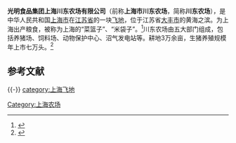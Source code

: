 {{coord|32.976236|N|120.725719|E|display=title}}
{{Infobox_Company
| company_name = 光明食品集团上海市川东农场有限公司
| company_type = [[一人有限责任公司|有限责任公司（非自然人投资或控股的法人独资）]]
| local_code_name= CN
| local_code= 913100004250972316
| foundation = 1983年
| location = [[江苏省|江苏省]][[盐城市|盐城市]][[大丰区|大丰区]]吴家洼
| industry = 许可项目：生猪养殖；食品销售。一般项目：农产品种植，农机具及配件，有机肥生产，食用农产品（不含生猪产品）、林木销售，农业科技领域内的技术开发和技术转让，设计、制作各类广告，家禽养殖、销售，水产品养殖、销售，饲料销售，休闲观光活动（以上限分支机构经营）。
| key_people = 陈斐然
| parent = [[光明食品|光明食品]]
| homepage = {{url|http://www.cdfarm.com.cn/}}
}}
'''光明食品集团上海川东农场有限公司'''（前称'''上海市川东农场'''，简称'''川东农场'''），是中华人民共和国[[上海市|上海市]]在[[江苏省|江苏省]]的一块[[飞地|飞地]]，位于江苏省[[大丰市|大丰市]]的黄海之滨。为上海出产粮食，被称为上海的“菜篮子”、“米袋子”。<ref>{{cite web | url=http://www.brightfood.com/cn/detail.aspx?info_id=40267&Class_ID=25 | title=原上海市副市长周慕尧一行视察川东农场 | publisher=光明食品（集团）有限公司 | accessdate=2013-06-07 | archive-date=2016-03-06 | archive-url=https://web.archive.org/web/20160306162808/http://brightfood.com/cn/detail.aspx?class_id=25&info_id=40267 | dead-url=no }}</ref>川东农场由五大部门组成，包括养猪场、饲料场、动物保护中心、沼气发电站等。耕地3万余亩，生猪养殖规模年上市七万头。<ref>{{cite web| url=http://www.ahstu.edu.cn/dky/zsjy/jlgz/201011/20398.shtml| title=光明集团川东农场招聘信息| accessdate=2013-06-11| deadurl=yes| archiveurl=https://web.archive.org/web/20150620014421/http://www.ahstu.edu.cn/dky/zsjy/jlgz/201011/20398.shtml| archivedate=2015-06-20}}</ref>

== 参考文献 ==
{{Reflist}}

{{-}}
{{上海市飞地}}
{{上海小作品}}
[[Category:上海农场|Category:上海农场]]
[[category:上海飞地|category:上海飞地]]